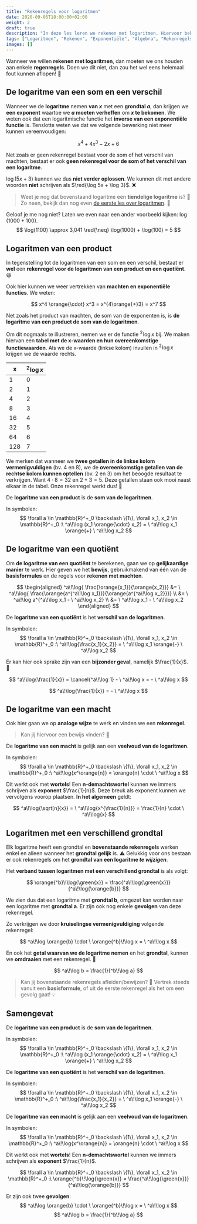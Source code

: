 ```yaml
---
title: "Rekenregels voor logaritmen"
date: 2020-09-06T18:00:00+02:00
weight: 2
draft: true
description: "In deze les leren we rekenen met logaritmen. Hiervoor bekijken we de verschillende rekenregels."
tags: ["Logaritmen", "Rekenen", "Exponentiële", "Algebra", "Rekenregels"]
images: []
---
```


Wanneer we willen **rekenen met logaritmen**, dan moeten we ons houden aan enkele **regenregels**. Doen we dit niet, dan zou het wel eens helemaal fout kunnen aflopen! 😬

## De logaritme van een som en een verschil
Wanneer we de **logaritme** nemen **van $x$** met een **grondtal $a$**, dan krijgen we **een exponent** waartoe we **$a$ moeten verheffen** om **$x$ te bekomen**. We weten ook dat een logaritmische functie het **inverse van een exponentiële functie** is. Tenslotte weten we dat we volgende bewerking niet meer kunnen vereenvoudigen:

$$
x^4 + 4x^3 - 2x + 6
$$

Net zoals er geen rekenregel bestaat voor de som of het verschil van machten, bestaat er ook **geen rekenregel voor de som of het verschil van een logaritme**.

$\log (5x + 3)$ kunnen we dus **niet verder oplossen**. We kunnen dit met andere woorden **niet** schrijven als $\red{\log 5x + \log 3}$. ❌
> Weet je nog dat bovenstaand logaritme een **tiendelige <Mute text="of Briggse"/> logaritme** is? 🤔 Zo neen, bekijk dan nog even [de eerste les over logaritmen](../logaritme). 🙌

Geloof je me nog niet? Laten we even naar een ander voorbeeld kijken: $\log(1000 + 100)$. 
$$
\log(1100) \approx 3,041 \red{\neq} \log(1000) + \log(100) = 5
$$

## Logaritmen van een product
In tegenstelling tot de logaritmen van een som en een verschil, bestaat er **wel** een **rekenregel voor de logaritmen van een product en een quotiënt**. 😃

Ook hier kunnen we weer vertrekken van **machten en exponentiële functies**. We weten:

$$
x^4 \orange{\cdot} x^3 = x^{4\orange{+}3} = x^7
$$

Net zoals het product van machten, de som van de exponenten is, is **de logaritme van een product de som van de logaritmen**. 

Om dit nogmaals te illustreren, nemen we er de functie $^2\!\log x$ bij. We maken hiervan een **tabel met de x-waarden en hun overeenkomstige functiewaarden**. Als we de x-waarde (linkse kolom) invullen in $^2\!\log x$ krijgen we de waarde rechts.

| x   | $^2\!\log x$ |
|-----|---------------|
| 1   | 0             |
| 2   | 1             |
| 4   | 2             |
| 8   | 3             |
| 16  | 4             |
| 32  | 5             |
| 64  | 6             |
| 128 | 7             |

We merken dat wanneer we **twee getallen in de linkse kolom vermenigvuldigen** (bv. 4 en 8), we de **overeenkomstige getallen van de rechtse kolom kunnen optellen** (bv. 2 en 3) om het beoogde resultaat te verkrijgen. Want $4 \cdot 8 = 32$ en $2 + 3 = 5$. Deze getallen staan ook mooi naast elkaar in de tabel. Onze rekenregel werkt dus! 💪

<Attention title="De logaritme van een product">

De **logaritme van een product** is de **som van de logaritmen**.

In symbolen:
$$
\forall a \in \mathbb{R}^+_0 \backslash \{1\}, \forall x_1, x_2 \in \mathbb{R}^+_0 :\ ^a\!\log (x_1 \orange{\cdot} x_2) = \ ^a\!\log x_1 \orange{+} \ ^a\!\log x_2
$$
</Attention>

## De logaritme van een quotiënt
Om **de logaritme van een quotiënt** te berekenen, gaan we op **gelijkaardige manier** te werk. Hier geven we het **bewijs**, gebruikmakend van één van de **<Orange>basisformules</Orange>** en de regels voor **rekenen met machten**.

$$
\begin{aligned}
    ^a\!\log{ \frac{\orange{x_1}}{\orange{x_2}}} &= \ ^a\!\log{ \frac{\orange{a^{^a\!\log x_1}}}{\orange{a^{^a\!\log x_2}}}} \\
    &= \ ^a\!\log a^{^a\!\log x_1 - \ ^a\!\log x_2} \\
    &= \ ^a\!\log x_1 - \ ^a\!\log x_2
\end{aligned}
$$

<Attention title="De logaritme van een quotiënt">

De **logaritme van een quotiënt** is het **verschil van de logaritmen**.

In symbolen:
$$
\forall a \in \mathbb{R}^+_0 \backslash \{1\}, \forall x_1, x_2 \in \mathbb{R}^+_0 :\ ^a\!\log{\frac{x_1}{x_2}} = \ ^a\!\log x_1 \orange{-} \ ^a\!\log x_2
$$
</Attention>

Er kan hier ook sprake zijn van een **bijzonder geval**, namelijk $\frac{1}{x}$. 🤨

$$
^a\!\log{\frac{1}{x}} = \cancel{^a\!\log 1} - \ ^a\!\log x = - \ ^a\!\log x
$$

<Attention title="Bijzonder geval bij de logaritme van een quotiënt">

$$
^a\!\log{\frac{1}{x}} = - \ ^a\!\log x
$$
</Attention>

## De logaritme van een macht
Ook hier gaan we op **analoge wijze** te werk en vinden we een **rekenregel**.
> Kan jij hiervoor een bewijs vinden? 🧐

<Attention title="De logaritme van een macht">

De **logaritme van een macht** is gelijk aan een **veelvoud van de logaritmen**.

In symbolen:
$$
\forall a \in \mathbb{R}^+_0 \backslash \{1\}, \forall x_1, x_2 \in \mathbb{R}^+_0 :\ ^a\!\log{x^\orange{n}} = \orange{n} \cdot \ ^a\!\log x
$$
</Attention>

Dit werkt ook met **wortels**! Een **n-demachtswortel** kunnen we immers schrijven als **exponent** $\frac{1}{n}$. Deze breuk als exponent kunnen we vervolgens voorop plaatsen. **In het algemeen** geldt:

$$
^a\!\log{\sqrt[n]{x}} = \ ^a\!\log{x^{\frac{1}{n}}} = \frac{1}{n} \cdot \ ^a\!\log{x}
$$

## Logaritmen met een verschillend grondtal
Elk logaritme heeft een grondtal en **bovenstaande rekenregels** werken enkel en alleen wanneer het **grondtal gelijk** is. ⚠️  Gelukkig voor ons bestaan er ook rekenregels om het **grondtal van een logaritme *te wijzigen***.

Het **verband tussen logaritmen met een verschillend grondtal** is als volgt:

$$
\orange{^b}\!\log{\green{x}} = \frac{^a\!\log{\green{x}}}{^a\!\log{\orange{b}}}
$$

We zien dus dat een logaritme met **grondtal b**, omgezet kan worden naar een logaritme met **grondtal a**. Er zijn ook nog enkele **gevolgen** van deze rekenregel.

Zo verkrijgen we door **kruiselingse vermenigvuldiging** volgende rekenregel:

$$
^a\!\log \orange{b} \cdot \ \orange{^b}\!\log x = \ ^a\!\log x
$$

En ook het **getal waarvan we de logaritme nemen** en het **grondtal**, kunnen we **omdraaien** met een rekenregel. 🤯

$$
^a\!\log b = \frac{1}{^b\!\log a}
$$

> Kan jij bovenstaande rekenregels afleiden/bewijzen? 🤔 Vertrek steeds vanuit een **basisformule**, of uit de eerste rekenregel als het om een gevolg gaat! 💡

## Samengevat
<Attention title="De logaritme van een product">

De **logaritme van een product** is de **som van de logaritmen**.

In symbolen:
$$
\forall a \in \mathbb{R}^+_0 \backslash \{1\}, \forall x_1, x_2 \in \mathbb{R}^+_0 :\ ^a\!\log (x_1 \orange{\cdot} x_2) = \ ^a\!\log x_1 \orange{+} \ ^a\!\log x_2
$$
</Attention>

<Attention title="De logaritme van een quotiënt">

De **logaritme van een quotiënt** is het **verschil van de logaritmen**.

In symbolen:
$$
\forall a \in \mathbb{R}^+_0 \backslash \{1\}, \forall x_1, x_2 \in \mathbb{R}^+_0 :\ ^a\!\log{\frac{x_1}{x_2}} = \ ^a\!\log x_1 \orange{-} \ ^a\!\log x_2
$$
</Attention>

<Attention title="De logaritme van een macht">

De **logaritme van een macht** is gelijk aan een **veelvoud van de logaritmen**.

In symbolen:
$$
\forall a \in \mathbb{R}^+_0 \backslash \{1\}, \forall x_1, x_2 \in \mathbb{R}^+_0 :\ ^a\!\log{x^\orange{n}} = \orange{n} \cdot \ ^a\!\log x
$$

Dit werkt ook met **wortels**! Een **n-demachtswortel** kunnen we immers schrijven als **exponent** $\frac{1}{n}$.
</Attention>

<Attention title="De logaritmen van een verschillend grondtal">

$$
\forall a \in \mathbb{R}^+_0 \backslash \{1\}, \forall x_1, x_2 \in \mathbb{R}^+_0 :\ \orange{^b}\!\log{\green{x}} = \frac{^a\!\log{\green{x}}}{^a\!\log{\orange{b}}}
$$

Er zijn ook twee **gevolgen**:
$$
^a\!\log \orange{b} \cdot \ \orange{^b}\!\log x = \ ^a\!\log x
$$
$$
^a\!\log b = \frac{1}{^b\!\log a}
$$
</Attention>
